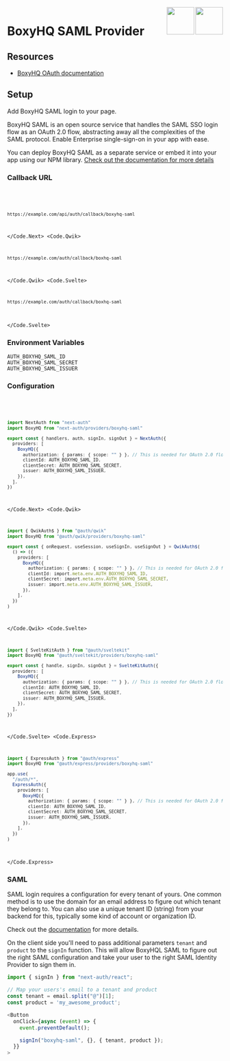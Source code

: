 
<img align="right" src="/img/providers/boxyhq-saml.svg" height="64" width="64" className="dark:hidden block" />
<img align="right" src="/img/providers/boxyhq-saml-dark.svg" height="64" width="64" className="dark:block hidden" />

# BoxyHQ SAML Provider

## Resources

- [BoxyHQ OAuth documentation](https://boxyhq.com/docs/jackson/overview)

## Setup

Add BoxyHQ SAML login to your page.

BoxyHQ SAML is an open source service that handles the SAML SSO login flow as an OAuth 2.0 flow, abstracting away all the complexities of the SAML protocol. Enable Enterprise single-sign-on in your app with ease.

You can deploy BoxyHQ SAML as a separate service or embed it into your app using our NPM library. [Check out the documentation for more details](https://boxyhq.com/docs/jackson/deploy)

### Callback URL

<Code>
  <Code.Next>

```bash
https://example.com/api/auth/callback/boxyhq-saml
```

  </Code.Next>
  <Code.Qwik>

```bash
https://example.com/auth/callback/boxhq-saml
```

  </Code.Qwik>
  <Code.Svelte>

```bash
https://example.com/auth/callback/boxhq-saml
```

  </Code.Svelte>
</Code>

### Environment Variables

```
AUTH_BOXYHQ_SAML_ID
AUTH_BOXYHQ_SAML_SECRET
AUTH_BOXYHQ_SAML_ISSUER
```

### Configuration

<Code>
  <Code.Next>

```ts filename="/auth.ts"
import NextAuth from "next-auth"
import BoxyHQ from "next-auth/providers/boxyhq-saml"

export const { handlers, auth, signIn, signOut } = NextAuth({
  providers: [
    BoxyHQ({
      authorization: { params: { scope: "" } }, // This is needed for OAuth 2.0 flow, otherwise default to openid
      clientId: AUTH_BOXYHQ_SAML_ID,
      clientSecret: AUTH_BOXYHQ_SAML_SECRET,
      issuer: AUTH_BOXYHQ_SAML_ISSUER,
    }),
  ],
})
```

  </Code.Next>
  <Code.Qwik>
  
```ts filename="/src/routes/plugin@auth.ts"
import { QwikAuth$ } from "@auth/qwik"
import BoxyHQ from "@auth/qwik/providers/boxyhq-saml"

export const { onRequest, useSession, useSignIn, useSignOut } = QwikAuth$(
  () => ({
    providers: [
      BoxyHQ({
        authorization: { params: { scope: "" } }, // This is needed for OAuth 2.0 flow, otherwise default to openid
        clientId: import.meta.env.AUTH_BOXYHQ_SAML_ID,
        clientSecret: import.meta.env.AUTH_BOXYHQ_SAML_SECRET,
        issuer: import.meta.env.AUTH_BOXYHQ_SAML_ISSUER,
      }),  
    ],
  })
)
```

  </Code.Qwik>
  <Code.Svelte>

```ts filename="/src/auth.ts"
import { SvelteKitAuth } from "@auth/sveltekit"
import BoxyHQ from "@auth/sveltekit/providers/boxyhq-saml"

export const { handle, signIn, signOut } = SvelteKitAuth({
  providers: [
    BoxyHQ({
      authorization: { params: { scope: "" } }, // This is needed for OAuth 2.0 flow, otherwise default to openid
      clientId: AUTH_BOXYHQ_SAML_ID,
      clientSecret: AUTH_BOXYHQ_SAML_SECRET,
      issuer: AUTH_BOXYHQ_SAML_ISSUER,
    }),
  ],
})
```

  </Code.Svelte>
  <Code.Express>

```ts filename="/src/app.ts"
import { ExpressAuth } from "@auth/express"
import BoxyHQ from "@auth/express/providers/boxyhq-saml"

app.use(
  "/auth/*",
  ExpressAuth({
    providers: [
      BoxyHQ({
        authorization: { params: { scope: "" } }, // This is needed for OAuth 2.0 flow, otherwise default to openid
        clientId: AUTH_BOXYHQ_SAML_ID,
        clientSecret: AUTH_BOXYHQ_SAML_SECRET,
        issuer: AUTH_BOXYHQ_SAML_ISSUER,
      }),
    ],
  })
)
```

  </Code.Express>
</Code>

### SAML

SAML login requires a configuration for every tenant of yours. One common method is to use the domain for an email address to figure out which tenant they belong to. You can also use a unique tenant ID (string) from your backend for this, typically some kind of account or organization ID.

Check out the [documentation](https://boxyhq.com/docs/jackson/saml-flow#2-saml-config-api) for more details.

On the client side you'll need to pass additional parameters `tenant` and `product` to the `signIn` function. This will allow BoxyHQL SAML to figure out the right SAML configuration and take your user to the right SAML Identity Provider to sign them in.

```ts
import { signIn } from "next-auth/react";

// Map your users's email to a tenant and product
const tenant = email.split("@")[1];
const product = 'my_awesome_product';

<Button
  onClick={async (event) => {
    event.preventDefault();

    signIn("boxyhq-saml", {}, { tenant, product });
  }}
>
```

